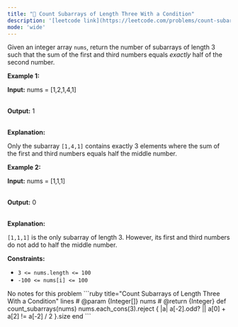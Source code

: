 ```yaml
---
title: "🧩 Count Subarrays of Length Three With a Condition"
description: '[leetcode link](https://leetcode.com/problems/count-subarrays-of-length-three-with-a-condition/description/)'
mode: 'wide'
---
```

<Tabs>
  <Tab title="Question" icon="circle-question" iconType="regular">
    <Card>
      <p>Given an integer array <code>nums</code>, return the number of <span data-keyword="subarray-nonempty">subarrays</span> of length 3 such that the sum of the first and third numbers equals <em>exactly</em> half of the second number.</p>   <p><strong class="example">Example 1:</strong></p>  <div class="example-block"> <p><strong>Input:</strong> <span class="example-io">nums = [1,2,1,4,1]</span></p>  <p><br/> <strong>Output:</strong> <span class="example-io">1</span></p>  <p><br/> <strong>Explanation:</strong></p>  <p>Only the subarray <code>[1,4,1]</code> contains exactly 3 elements where the sum of the first and third numbers equals half the middle number.</p> </div>  <p><strong class="example">Example 2:</strong></p>  <div class="example-block"> <p><strong>Input:</strong> <span class="example-io">nums = [1,1,1]</span></p>  <p><br/> <strong>Output:</strong> <span class="example-io">0</span></p>  <p><br/> <strong>Explanation:</strong></p>  <p><code>[1,1,1]</code> is the only subarray of length 3. However, its first and third numbers do not add to half the middle number.</p> </div>   <p><strong>Constraints:</strong></p>  <ul>  <li><code>3 &lt;= nums.length &lt;= 100</code></li>  <li><code><font face="monospace">-100 &lt;= nums[i] &lt;= 100</font></code></li> </ul> 
    </Card>
  </Tab>
  <Tab title="Solution" icon="lightbulb" iconType="regular" >
    <Card>
      No notes for this problem
</Card>
  <Expandable title="code">
    <CodeGroup dropdown>
```ruby title="Count Subarrays of Length Three With a Condition" lines
# @param {Integer[]} nums
# @return {Integer}
def count_subarrays(nums)
  nums.each_cons(3).reject { |a| a[-2].odd? || a[0] + a[2] != a[-2] / 2 }.size 
end
```
    </CodeGroup>
  </Expandable>
  </Tab>
</Tabs>